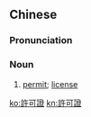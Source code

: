 {{also|许可证}}
==Chinese==
{{zh-forms|s=许可证|type=21|alt=許可証}}

===Pronunciation===
{{zh-pron
|m=xǔkězhèng
|c=heoi2 ho2 zing3
|mn=kh:hí-khó-chèng/tp:hú-khó-chèng
|cat=n
}}

===Noun===
{{zh-noun}}

# [[permit]]; [[license]]

[[ko:許可證]]
[[kn:許可證]]